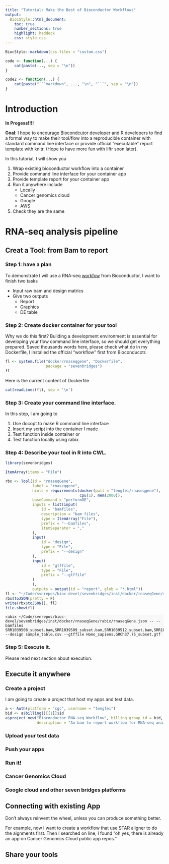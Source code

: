 ```yaml
---
title: "Tutorial: Make the Best of Bioconductor Workflows"
output:
  BiocStyle::html_document:
    toc: true
    number_sections: true
    highlight: haddock
    css: style.css
---
```


<!--
%\VignetteIndexEntry{Tutorial: make the best of bioconductor workflows}
%\VignettePackage{sevenbridges}
%\VignetteEngine{knitr::rmarkdown}
-->

```r
BiocStyle::markdown(css.files = "custom.css")
```

<!-- override white background for classless code chunks -->
<style type="text/css" scoped>
  pre:not([class]) { background-color: #F8F8F8; }
  pre code { background-color: transparent; }
</style>

```r
code <- function(...) {
    cat(paste(..., sep = "\n"))
}

code2 <- function(...) {
    cat(paste("```markdown", ..., "\n", "```", sep = "\n"))
}
```



# Introduction

__In Progess!!!!__

__Goal__: I hope to encourage Biocondcutor developer and R developers to find a formal way to make their tool/flow into a reproducible container with standard command line interface or provide official "executable" report template with knitr. (Hope to have more fun with liftr soon later).

In this tutorial, I will show you 

1. Wrap existing bioconductor workflow into a container
2. Provide command line interface for your container app
3. Provide template report for your container app
4. Run it anywhere include
    - Locally
    - Cancer genomics cloud
    - Google 
    - AWS 
5. Check they are the same

# RNA-seq analysis pipeline




## Creat a Tool: from Bam to report

### Step 1: have a plan 
To demonstrate I will use a RNA-seq [workfow](https://www.bioconductor.org/help/workflows/rnaseqGene/) from Bioconductor, I want to finish two tasks

- Input raw bam and design matrics
- Give two outputs
    - Report
    - Graphics
    - DE table



### Step 2: Create docker container for your tool

Why we do this first? Building a development environment is essential for developing your flow command line interface, so we should get everything prepared. Saved thousands words here, please check what do in my Dockerfile, 
I installed the official "workflow" first from Bioconducotr. 

```r
fl <- system.file("docker/rnaseqgene", "Dockerfile", 
                  package = "sevenbridges")
fl
```

Here is the current content of Dockerfile
```r
cat(readLines(fl), sep = '\n')
```


### Step 3: Create your command line interface.

In this step, I am going to

1. Use docopt to make R command line interface
2. Insert my script into the container I made
3. Test function inside container or
4. Test function locally using rabix

### Step 4: Describe your tool in R into CWL.

```r
library(sevenbridges)

ItemArray(items = "File")

rbx <- Tool(id = "rnaseqGene", 
            label = "rnaseqgene",
            hints = requirements(docker(pull = "tengfei/rnaseqgene"), 
                                 cpu(1), mem(2000)), 
            baseCommand = "performDE", 
            inputs = list(input(
                id = "bamfiles",
                description = "bam files",
                type = ItemArray("File"),
                prefix = "--bamfiles",
                itemSeparator = ","
            ), 
            input(
                id = "design",
                type = "File",
                prefix = "--design"
            ),
            input(
                id = "gtffile",
                type = "File",
                prefix = "--gtffile"
            )
            ),
            outputs = output(id = "report", glob = "*.html"))
fl <- "~/Code/svnrepos/bioc-devel/sevenbridges/inst/docker/rnaseqGene/rabix/rnaseqGene.json"
rbx$toJSON(pretty = F)
write(rbx$toJSON(), fl)
file.show(fl)
```

```
rabix ~/Code/svnrepos/bioc-devel/sevenbridges/inst/docker/rnaseqGene/rabix/rnaseqGene.json -- --bamfiles SRR1039508_subset.bam,SRR1039509_subset.bam,SRR1039512_subset.bam,SRR1039513_subset.bam,SRR1039516_subset.bam,SRR1039517_subset.bam,SRR1039520_subset.bam,SRR1039521_subset.bam --design sample_table.csv --gtffile Homo_sapiens.GRCh37.75_subset.gtf
```

### Step 5: Execute it.

Please read next section about execution. 

## Execute it anywhere

### Create a project

I am going to create a project that host my apps and test data.

```r
a <- Auth(platform = "cgc", username = "tengfei")
bid <- a$billing()[[1]]$id
a$project_new("Bioconductor RNA-seq Workflow", billing_group_id = bid,
              description = "An bam to report workflow for RNA-seq analysis")

```

### Upload your test data



### Push your apps 

### Run it!



### Cancer Genomics Cloud

### Google cloud and other seven bridges platforms



## Connecting with existing App  

Don't always reinvent the wheel, unless you can produce something better. 

For example, now I want to create a workflow that use STAR aligner to do the aignments first. Then I searched on line, I found "oh yes, there is already an app on Cancer Genomics Cloud public app repos."

## Share your tools


    
